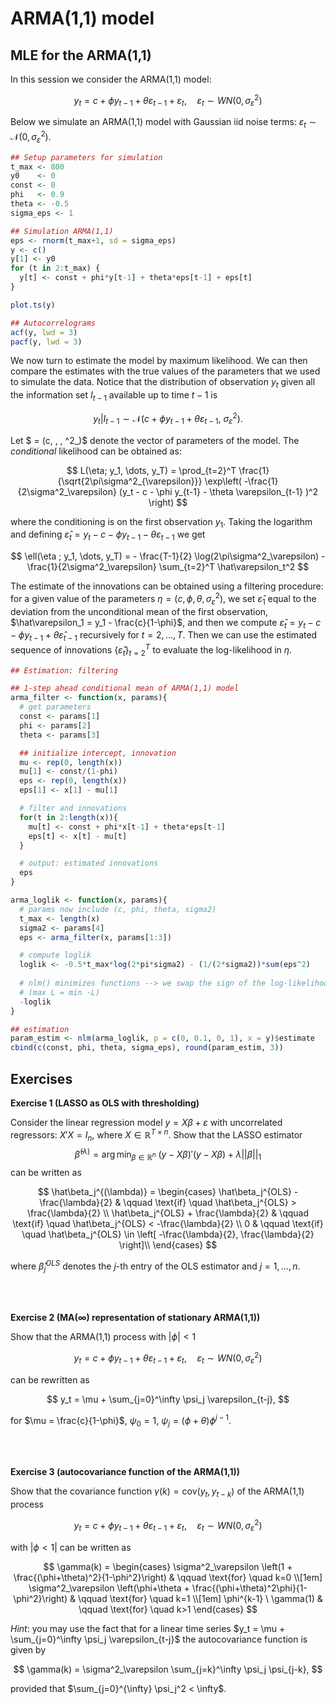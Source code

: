 # ARMA(1,1) model {#session04}

## MLE for the ARMA(1,1)


In this session we consider the ARMA(1,1) model:

$$
y_t = c + \phi y_{t-1} + \theta \varepsilon_{t-1} + \varepsilon_t, \quad \varepsilon_t \sim WN(0, \sigma^2_\varepsilon)
$$

Below we simulate an ARMA(1,1) model with Gaussian iid noise terms: $\varepsilon_t \sim \mathcal{N}(0, \sigma^2_\varepsilon)$.

```r
## Setup parameters for simulation
t_max <- 800
y0    <- 0
const <- 0
phi   <- 0.9
theta <- -0.5
sigma_eps <- 1

## Simulation ARMA(1,1)
eps <- rnorm(t_max+1, sd = sigma_eps)
y <- c()
y[1] <- y0
for (t in 2:t_max) {
  y[t] <- const + phi*y[t-1] + theta*eps[t-1] + eps[t]
}
```


```r
plot.ts(y)
```


```r
## Autocorrelograms
acf(y, lwd = 3)
pacf(y, lwd = 3)
```

We now turn to estimate the model by maximum likelihood. We can then compare the estimates with the true values of the parameters that we used to simulate the data. Notice that the distribution of observation $y_t$ given all the information set $I_{t-1}$ available up to time $t-1$ is

$$
y_t | I_{t-1} \sim \mathcal{N}(c + \phi y_{t-1} + \theta \varepsilon_{t-1}, \ \sigma^2_\varepsilon).
$$

Let $  \eta = (c, \phi, \theta, \sigma^2_\varepsilon)$ denote the vector of parameters of the model. The *conditional* likelihood can be obtained as:

$$
L(\eta; y_1, \dots, y_T) = \prod_{t=2}^T \frac{1}{\sqrt{2\pi\sigma^2_{\varepsilon}}} \exp\left( -\frac{1}{2\sigma^2_\varepsilon} (y_t - c - \phi y_{t-1} - \theta \varepsilon_{t-1} )^2  \right) 
$$

where the conditioning is on the first observation $y_1$. Taking the logarithm and defining $\hat \varepsilon_t = y_t - c - \phi y_{t-1} - \theta \varepsilon_{t-1}$ we get

$$
\ell(\eta ;  y_1, \dots, y_T)  =  - \frac{T-1}{2} \log(2\pi\sigma^2_\varepsilon) - \frac{1}{2\sigma^2_\varepsilon} \sum_{t=2}^T \hat\varepsilon_t^2
$$

The estimate of the innovations can be obtained using a filtering procedure: for a given value of the parameters $\eta = (c, \phi, \theta, \sigma^2_\varepsilon)$, we set $\hat\varepsilon_1$ equal to the deviation from the unconditional mean of the first observation, $\hat\varepsilon_1 = y_1 - \frac{c}{1-\phi}$, and then we compute $\hat\varepsilon_{t} = y_t - c - \phi y_{t-1} + \theta \hat\varepsilon_{t-1}$ recursively for $t = 2, \dots, T$. Then we can use the estimated sequence of innovations $\{\hat\varepsilon_t\}_{t=2}^T$ to evaluate the log-likelihood in $\eta$.


```r
## Estimation: filtering

## 1-step ahead conditional mean of ARMA(1,1) model
arma_filter <- function(x, params){
  # get parameters
  const <- params[1]
  phi <- params[2]
  theta <- params[3]

  ## initialize intercept, innovation
  mu <- rep(0, length(x))
  mu[1] <- const/(1-phi)
  eps <- rep(0, length(x))
  eps[1] <- x[1] - mu[1]

  # filter and innovations
  for(t in 2:length(x)){
    mu[t] <- const + phi*x[t-1] + theta*eps[t-1]
    eps[t] <- x[t] - mu[t]
  }

  # output: estimated innovations
  eps
}
```


```r
arma_loglik <- function(x, params){
  # params now include (c, phi, theta, sigma2)
  t_max <- length(x)
  sigma2 <- params[4]
  eps <- arma_filter(x, params[1:3])

  # compute loglik
  loglik <- -0.5*t_max*log(2*pi*sigma2) - (1/(2*sigma2))*sum(eps^2)
  
  # nlm() minimizes functions --> we swap the sign of the log-likelihood
  # (max L = min -L)
  -loglik
}
```


```r
## estimation
param_estim <- nlm(arma_loglik, p = c(0, 0.1, 0, 1), x = y)$estimate
cbind(c(const, phi, theta, sigma_eps), round(param_estim, 3))
```




## Exercises

**Exercise 1 (LASSO as OLS with thresholding)**

Consider the linear regression model $y = X\beta + \varepsilon$ with uncorrelated regressors: $X'X = I_n$, where $X\in\mathbb{R}^{T\times n}$. Show that the LASSO estimator 
$$
\hat\beta^{(\lambda)} = \arg\min_{\beta \in \mathbb{R}^n} \ (y-X\beta)'(y-X\beta) + \lambda ||\beta||_1
$$
can be written as

$$
\hat\beta_j^{(\lambda)} = 
\begin{cases}
\hat\beta_j^{OLS} - \frac{\lambda}{2} & \qquad \text{if} \quad \hat\beta_j^{OLS} >  \frac{\lambda}{2} \\
\hat\beta_j^{OLS} + \frac{\lambda}{2} & \qquad \text{if} \quad \hat\beta_j^{OLS} <  -\frac{\lambda}{2} \\
0 & \qquad \text{if} \quad \hat\beta_j^{OLS} \in  \left[ -\frac{\lambda}{2}, \frac{\lambda}{2} \right]\\
\end{cases}
$$

where $\hat\beta_j^{OLS}$ denotes the $j$-th entry of the OLS estimator and $j = 1, \dots, n$.


<br>
<br>

**Exercise 2 (MA($\infty$) representation of stationary ARMA(1,1))**

Show that the ARMA(1,1) process with $|\phi| < 1$

$$
y_t = c + \phi y_{t-1} + \theta \varepsilon_{t-1} + \varepsilon_t, \quad \varepsilon_t \sim WN(0, \sigma^2_\varepsilon)
$$

can be rewritten as

$$
y_t = \mu + \sum_{j=0}^\infty \psi_j \varepsilon_{t-j},
$$

for $\mu = \frac{c}{1-\phi}$, $\psi_0 = 1$, $\psi_j = (\phi + \theta)\phi^{j-1}$.



<br>
<br>


**Exercise 3 (autocovariance function of the ARMA(1,1))**

Show that the covariance function $\gamma(k) = \text{cov}(y_t, y_{t-k})$ of the ARMA(1,1) process

$$
y_t = c + \phi y_{t-1} + \theta \varepsilon_{t-1} + \varepsilon_t, \quad \varepsilon_t \sim WN(0, \sigma^2_\varepsilon)
$$

with $|\phi < 1|$ can be written as

$$
\gamma(k) = 
\begin{cases}
\sigma^2_\varepsilon \left(1 + \frac{(\phi+\theta)^2}{1-\phi^2}\right) & \qquad \text{for} \quad k=0 \\[1em]
\sigma^2_\varepsilon \left(\phi+\theta + \frac{(\phi+\theta)^2\phi}{1-\phi^2}\right) & \qquad \text{for} \quad k=1 \\[1em]
\phi^{k-1} \ \gamma(1) &  \qquad \text{for} \quad k>1 
\end{cases}
$$



*Hint*: you may use the fact that for a linear time series $y_t = \mu + \sum_{j=0}^\infty \psi_j \varepsilon_{t-j}$ the autocovariance function is given by

$$
\gamma(k) = \sigma^2_\varepsilon \sum_{j=k}^\infty \psi_j \psi_{j-k},
$$

provided that $\sum_{j=0}^{\infty} \psi_j^2 < \infty$.



<!-- # Footnotes and citations  -->

<!-- ## Footnotes -->

<!-- Footnotes are put inside the square brackets after a caret `^[]`. Like this one ^[This is a footnote.].  -->

<!-- ## Citations -->

<!-- Reference items in your bibliography file(s) using `@key`. -->

<!-- For example, we are using the **bookdown** package [@R-bookdown] (check out the last code chunk in index.Rmd to see how this citation key was added) in this sample book, which was built on top of R Markdown and **knitr** [@xie2015] (this citation was added manually in an external file book.bib).  -->
<!-- Note that the `.bib` files need to be listed in the index.Rmd with the YAML `bibliography` key. -->


<!-- The RStudio Visual Markdown Editor can also make it easier to insert citations: <https://rstudio.github.io/visual-markdown-editing/#/citations> -->
